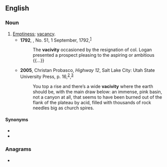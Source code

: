 ==English==

===Noun===
{{en-noun|-}}

# [[emptiness|Emptiness]]; [[vacancy]].
#* '''1792''', ''{{w|Kentucky Gazette}}'', No. 51, 1 September, 1792,<sup>[https://archive.org/details/xt7tb27ppr5m]</sup> 
#*: The '''vacivity''' occasioned by the resignation of col. Logan presented a prospect pleasing to the aspiring or ambitious {{...}}
#* '''2005''', Christan Probasco, ''Highway 12'', Salt Lake City: Utah State University Press, p. 16,<sup>[https://books.google.ca/books?id=pcjtAAAAMAAJ&q=%22vacivity%22&dq=%22vacivity%22&hl=en&sa=X&ved=0ahUKEwivvY_bw9PQAhVC2WMKHde5DoAQ6AEIRjAI]</sup>,<sup>[http://digitalcommons.usu.edu/usupress_pubs/146/]</sup>
#*: You top a rise and there’s a wide '''vacivity''' where the earth should be, with the main draw below: an immense, pink basin, not a canyon at all, that seems to have been burned out of the flank of the plateau by acid, filled with thousands of rock needles big as church spires.

====Synonyms====
* {{l|en|vacuity}}
* {{l|en|void}}

===Anagrams===
* {{l|en|vivacity}}